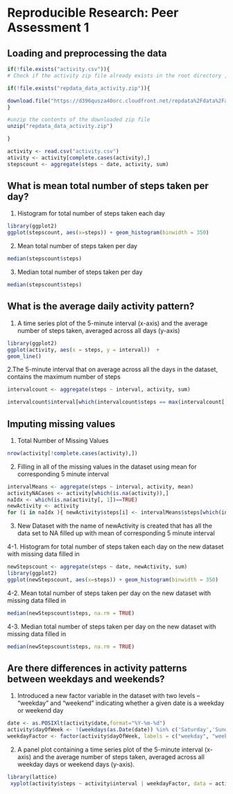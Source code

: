 # Reproducible Research: Peer Assessment 1

## Loading and preprocessing the data


```r
if(!file.exists("activity.csv")){
# Check if the activity zip file already exists in the root directory , if not download it from internet

if(!file.exists("repdata_data_activity.zip")){

download.file("https://d396qusza40orc.cloudfront.net/repdata%2Fdata%2Factivity.zip","./repdata_data_activity.zip")
}

#unzip the contents of the downloaded zip file
unzip("repdata_data_activity.zip")

}

activity <- read.csv("activity.csv")
ativity <- activity[complete.cases(activity),]
stepscount <- aggregate(steps ~ date, activity, sum)
```

## What is mean total number of steps taken per day?

1. Histogram for total number of steps taken each day
  
```r
library(ggplot2)
ggplot(stepscount, aes(x=steps)) + geom_histogram(binwidth = 350)  


```

2. Mean total number of steps taken per day

```r
median(stepscount$steps)
```

3. Median total number of steps taken per day

```r
median(stepscount$steps)
```

## What is the average daily activity pattern?


 1. A time series plot of the 5-minute interval (x-axis) and the average number of steps taken, averaged across all days (y-axis)
 
```r
library(ggplot2)
ggplot(activity, aes(x = steps, y = interval))  + 
geom_line() 

``` 

2.The 5-minute interval that on average across all the days in the dataset, contains the maximum number of steps
```r
intervalcount <- aggregate(steps ~ interval, activity, sum)

intervalcount$interval[which(intervalcount$steps == max(intervalcount[,2]))]

``` 

## Imputing missing values


1. Total Number of Missing Values
```r
nrow(activity[!complete.cases(activity),])

```
2. Filling in all of the missing values in the dataset using mean for corresponding 5 minute interval

```r
intervalMeans <- aggregate(steps ~ interval, activity, mean)
activityNACases <- activity[which(is.na(activity)),]
naIdx <- which(is.na(activity[, 1])==TRUE)
newActivity <- activity
for (i in naIdx ){ newActivity$steps[i] <- intervalMeans$steps[which(intervalMeans$interval == newActivity$interval[i])]}

```
3. New Dataset with the name of newActivity is created that has all the data set to NA filled up with mean of corresponding 5 minute interval

4-1. Histogram for total number of steps taken each day on the new dataset with missing data filled in

```r
newStepscount <- aggregate(steps ~ date, newActivity, sum)
library(ggplot2)
ggplot(newStepscount, aes(x=steps)) + geom_histogram(binwidth = 350)  


```

4-2. Mean total number of steps taken per day on the new dataset with missing data filled in

```r
median(newStepscount$steps, na.rm = TRUE)
```

4-3. Median total number of steps taken per day on the new dataset with missing data filled in

```r
median(newStepscount$steps, na.rm = TRUE)
```


## Are there differences in activity patterns between weekdays and weekends?



1. Introduced a new factor variable in the dataset with two levels – “weekday” and “weekend” indicating whether a given date is a weekday or weekend day

```r
date <- as.POSIXlt(activity$date,format="%Y-%m-%d")
activity$dayOfWeek <- !(weekdays(as.Date(date)) %in% c('Saturday','Sunday'))
weekdayFactor <- factor(activity$dayOfWeek, labels = c("weekday", "weekend"))

```

2. A panel plot containing a time series plot of the 5-minute interval (x-axis) and the average number of steps taken, averaged across all weekday days or weekend days (y-axis). 

```r
library(lattice)
 xyplot(activity$steps ~ activity$interval | weekdayFactor, data = activity, layout = c(1, 2),type='l',xlab="Intervals",ylab ="Number of steps")

```